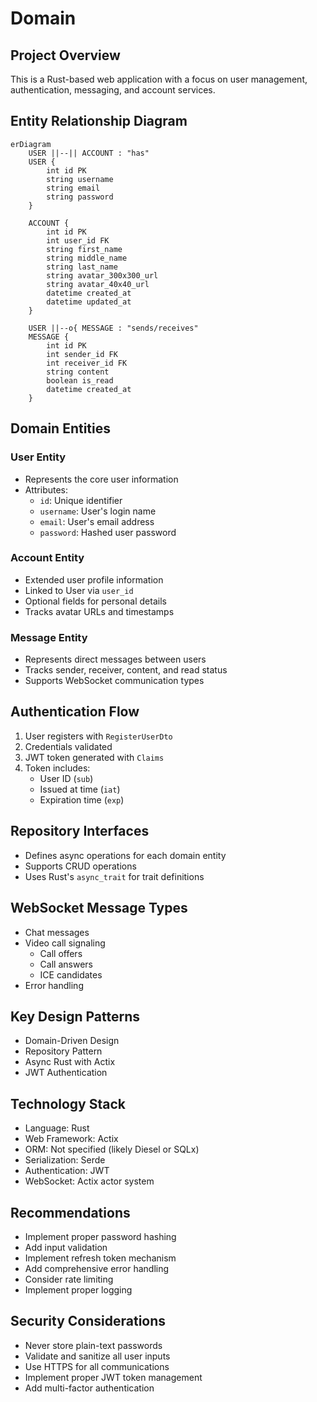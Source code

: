 # Domain

## Project Overview
This is a Rust-based web application with a focus on user management, authentication, messaging, and account services.

## Entity Relationship Diagram

```mermaid
erDiagram
    USER ||--|| ACCOUNT : "has"
    USER {
        int id PK
        string username
        string email
        string password
    }

    ACCOUNT {
        int id PK
        int user_id FK
        string first_name
        string middle_name
        string last_name
        string avatar_300x300_url
        string avatar_40x40_url
        datetime created_at
        datetime updated_at
    }

    USER ||--o{ MESSAGE : "sends/receives"
    MESSAGE {
        int id PK
        int sender_id FK
        int receiver_id FK
        string content
        boolean is_read
        datetime created_at
    }
```

## Domain Entities

### User Entity
- Represents the core user information
- Attributes:
  - `id`: Unique identifier
  - `username`: User's login name
  - `email`: User's email address
  - `password`: Hashed user password

### Account Entity
- Extended user profile information
- Linked to User via `user_id`
- Optional fields for personal details
- Tracks avatar URLs and timestamps

### Message Entity
- Represents direct messages between users
- Tracks sender, receiver, content, and read status
- Supports WebSocket communication types

## Authentication Flow
1. User registers with `RegisterUserDto`
2. Credentials validated
3. JWT token generated with `Claims`
4. Token includes:
   - User ID (`sub`)
   - Issued at time (`iat`)
   - Expiration time (`exp`)

## Repository Interfaces
- Defines async operations for each domain entity
- Supports CRUD operations
- Uses Rust's `async_trait` for trait definitions

## WebSocket Message Types
- Chat messages
- Video call signaling
  - Call offers
  - Call answers
  - ICE candidates
- Error handling

## Key Design Patterns
- Domain-Driven Design
- Repository Pattern
- Async Rust with Actix
- JWT Authentication

## Technology Stack
- Language: Rust
- Web Framework: Actix
- ORM: Not specified (likely Diesel or SQLx)
- Serialization: Serde
- Authentication: JWT
- WebSocket: Actix actor system

## Recommendations
- Implement proper password hashing
- Add input validation
- Implement refresh token mechanism
- Add comprehensive error handling
- Consider rate limiting
- Implement proper logging

## Security Considerations
- Never store plain-text passwords
- Validate and sanitize all user inputs
- Use HTTPS for all communications
- Implement proper JWT token management
- Add multi-factor authentication